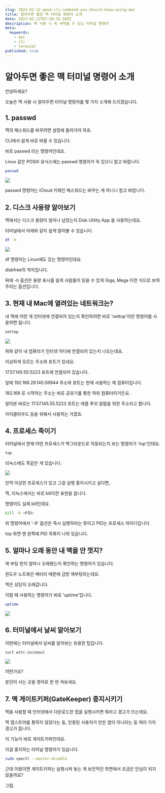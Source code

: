```yaml
---
slug: 2023-02-12-good-cli-command-you-should-know-using-mac
title: 알아두면 좋은 맥 터미널 명령어 소개
date: 2023-02-12T07:59:32.585Z
description: 맥 사용 시 꼭 써먹을 수 있는 터미널 명령어
meta:
  keywords:
    - mac
    - cli
    - terminal
published: true
---
```


# 알아두면 좋은 맥 터미널 명령어 소개

안녕하세요?

오늘은 맥 사용 시 알아두면 터미널 명령어를 몇 가지 소개해 드리겠습니다.

## 1. passwd

맥의 패스워드를 바꾸려면 설정에 들어가야 하죠.

CLI에서 쉽게 바로 바꿀 수 있습니다.

바로 passwd 라는 명령어인데요.

Linux 같은 POSIX 유닉스에는 passwd 명령어가 꼭 있으니 참고 바랍니다.

```bash
passwd
```

![](https://blogger.googleusercontent.com/img/a/AVvXsEjLGRlIG8E3KlTHp3dwSn2Kx5v060gHC0WmSMuRRYKr3DOnh0j_YrNXO32t6QYTCOutB5jwQtpFDgAfIh-oLu3RYxVKthKDIeyVQdHg2z8olsgZaeyGaNPHswUL3QsSxa8GuAEbyeZ5tHaqZzHB8JbZ7Wf2Gtp-7fRVmBCuyhReBxs8-A5wSUGerQ89)

passwd 명령어는 iCloud 키체인 패스워드는 바꾸는 게 아니니 참고 바랍니다.

## 2. 디스크 사용량 알아보기

맥에서는 디스크 용량이 얼마나 남았는지 Disk Utility App 을 사용하는데요.

터미널에서 아래와 같이 쉽게 알아볼 수 있습니다.

```bash
df -h
```

![](https://blogger.googleusercontent.com/img/a/AVvXsEgQslYBh0txSY2g96bib1JWkbYMXWy81v4SwXziHz9ztxJy-DTVUtZrOsSOK85iN4GqSBuN9Z4OqLgOmVH7iOd4YYISEKLbwwWcmsCJ7X0geRxP7SF29Rn3kglmKANqW7WBOADXBUblMhZNkVzctL82zL_jF_PRgIKQeQFQGTfb9YLcUWmTAP1r65P8)

df 명령어는 Linux에도 있는 명령어인데요.

diskfree의 약자입니다.

뒤에 -h 옵션은 용량 표시를 쉽게 사람들이 읽을 수 있게 Giga, Mega 이런 식으로 보여주라는 옵션입니다.

## 3. 현재 내 Mac에 열려있는 네트워크는?

내 맥에 어떤 게 인터넷에 연결되어 있는지 확인하려면 바로 'nettop'이란 명령어를 사용하면 됩니다.

```bash
nettop
```

![](https://blogger.googleusercontent.com/img/a/AVvXsEhyXHlP1kPySn9U269ygPhMaMRuf2umzcTsIO7-YXdycfqtXEaJeirFi8XMvmB0RwToo68yztaTTe5-tp0mYGYtNp2KRbRes7iePC8OuEfhvxbCoxS2E5YxAkvSEA4YoD6Ti_hSFbAr3wjN_SyRbTHdrgWtbCXszwXcw4jFH7sRMDqyjQkgx1F3RSgF)

위와 같이 내 컴퓨터가 인터넷 어디에 연결되어 있는지 나오는데요.

이상하게 모르는 주소와 포트가 있네요.

17.57.145.55:5223 포트에 연결되어 있습니다.

앞에 192.168.29.145:56944 주소와 포트는 현재 사용하는 제 컴퓨터입니다.

192.168 로 시작하는 주소는 바로 공유기를 통한 하위 컴퓨터이거든요.

알아본 바로는 17.57.145.55.5223 포트는 애플 푸쉬 알람을 위한 주소라고 합니다.

아이클라우드 등을 위해서 사용하는 거겠죠.

## 4. 프로세스 죽이기

터미널에서 현재 어떤 프로세스가 백그라운드로 작동되는지 보는 명령어가 'top'인데요.

```bash
top
```

리눅스에도 똑같은 게 있습니다.

![](https://blogger.googleusercontent.com/img/a/AVvXsEhjsGRz-8eyGnS2JQz-cggzf2Mg3GabMHyG91YDL280VxsJzOJ05ziNeh9J4p65D8VzvZsAaOuD1-voZ2aHRnb6Q5LKAVJN6RhRkFN_9zhn4veeSGmh2CKg6TEgd5T_pZlFw2TDt6ftP-PCjx53sFZsEnuHUY_wja4_edS3zqx919-OBmjPdvjBHYj8)

만약 이상한 프로세스가 있고 그걸 실행 중지시키고 싶다면,

맥, 리눅스에서는 바로 kill이란 표현을 씁니다.

명령어도 실제 kill인데요.

```bash
kill -9 <PID>
```

위 명령어에서 '-9' 옵션은 즉시 실행하라는 뜻이고 PID는 프로세스 아이디입니다.

top 화면 맨 왼쪽에 PID 목록이 나와 있습니다.

## 5. 얼마나 오래 동안 내 맥을 안 껏지?

재 부팅 한지 얼마나 오래됐는지 확인하는 명령어가 있습니다.

윈도우 노트북은 배터리 때문에 금방 재부팅되는데요.

맥은 상당히 오래갑니다.

이럴 때 사용하는 명령어가 바로 'uptime'입니다.

```bash
uptime
```

![](https://blogger.googleusercontent.com/img/a/AVvXsEgIuGEfod0iDoj3ypEqJziuNA1hcFudC4tpNz3bY5RPwMAzbMPa3wXHsfz47yU25fbGzhF1Ldqo-GS3fb6yBmBxwv9G6gqhBPzJkXDzwJIQAZdbzogpVq9uEPucj7On8QWBsx5f-lRdvNXMROwWtFp71I9-GsKUjooNYqG5s3og8B83nooJrBssie0u)

## 6. 터미널에서 날씨 알아보기

이번에는 터미널에서 날씨를 알아보는 유용한 팁입니다.

```bash
curl wttr.in/seoul
```

![](https://blogger.googleusercontent.com/img/a/AVvXsEhEHRiSi3Ox7Nu4Snm1RoHCJJN1kUvbISrcvEMhAwUZsY3Uru9ciu9akgfP6ephsOsfmjgFq4_l9tijsbORI-GQSkSGFMBis7W2L0VIxjXpXeTQlF1RPjwckH0zRZbMFD1GEiRAwgmC9XWJTDLjvMrPH_uTPPohMBltKcrXux6TgQA4CNJLYGhcEG3k)

어떤가요?

본인이 사는 곳을 영어로 한 번 쳐보세요.

## 7. 맥 게이트키퍼(GateKeeper) 중지시키기

맥을 사용할 때 인터넷에서 다운로드한 앱을 실행시키면 뭐라고 경고가 뜨는데요.

맥 앱스트어를 통하지 않았다는 둥, 인증된 사용자가 만든 앱이 아니라는 둥 여러 가지 경고가 뜹니다.

이 기능이 바로 게이트키퍼인데요.

이걸 중지하는 터미널 명령어가 있습니다.

```bash
sudo spectl --master-disable
```

근데 이왕이면 게이트키퍼는 실행시켜 놓는 게 보안적인 측면에서 조금은 안심이 되지 않을까요?

그럼.

